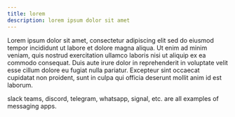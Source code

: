```yaml
---
title: lorem
description: lorem ipsum dolor sit amet
---
```


Lorem ipsum dolor sit amet, consectetur adipiscing elit sed do eiusmod tempor incididunt ut labore
et dolore magna aliqua. Ut enim ad minim veniam, quis nostrud exercitation ullamco laboris nisi ut
aliquip ex ea commodo consequat. Duis aute irure dolor in reprehenderit in voluptate velit esse
cillum dolore eu fugiat nulla pariatur. Excepteur sint occaecat cupidatat non proident, sunt in
culpa qui officia deserunt mollit anim id est laborum.

slack teams, discord, telegram, whatsapp, signal, etc. are all examples of messaging apps.
